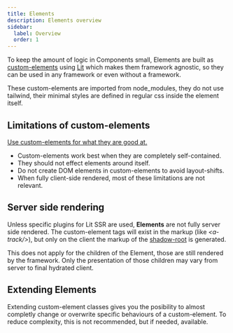 ```yaml
---
title: Elements
description: Elements overview
sidebar:
  label: Overview
  order: 1
---
```


To keep the amount of logic in Components small, Elements are built as [custom-elements](https://web.dev/articles/custom-elements-v1#prestyle) using [Lit](https://lit.dev/docs/) which makes them framework agnostic, so they can be used in any framework or even without a framework.

These custom-elements are imported from node_modules, they do not use tailwind, their minimal styles are defined in regular css inside the element itself.

## Limitations of custom-elements

[Use custom-elements for what they are good at.](https://nolanlawson.com/2023/08/23/use-web-components-for-what-theyre-good-at/)

- Custom-elements work best when they are completely self-contained.
- They should not effect elements around itself.
- Do not create DOM elements in custom-elements to avoid layout-shifts.
- When fully client-side rendered, most of these limitations are not relevant.


## Server side rendering

Unless specific plugins for Lit SSR are used, **Elements** are not fully server side rendered. The custom-element tags will exist in the markup (like *\<a-track\/\>*), but only on the client the markup of the [shadow-root](https://lit.dev/docs/components/shadow-dom/) is generated.

This does not apply for the children of the Element, those are still rendered by the framework. Only the presentation of those children may vary from server to final hydrated client.


## Extending Elements

Extending custom-element classes gives you the posibility to almost completly change or overwrite specific behaviours of a custom-element.
To reduce complexity, this is not recommended, but if needed, available.
